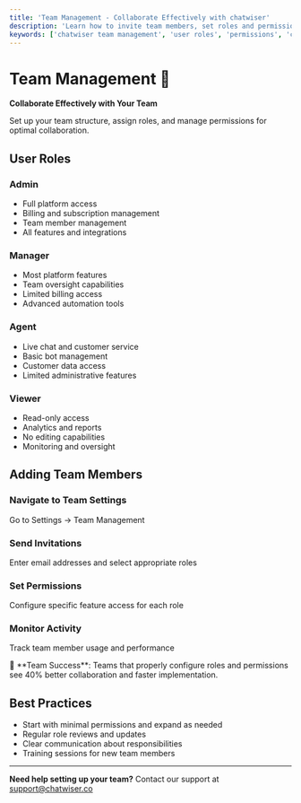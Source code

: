```yaml
---
title: 'Team Management - Collaborate Effectively with chatwiser'
description: 'Learn how to invite team members, set roles and permissions, manage access levels, and collaborate effectively in chatwiser.'
keywords: ['chatwiser team management', 'user roles', 'permissions', 'collaboration', 'team setup']
---
```



# Team Management 👥

**Collaborate Effectively with Your Team**

Set up your team structure, assign roles, and manage permissions for optimal collaboration.

## User Roles

### Admin
- Full platform access
- Billing and subscription management
- Team member management
- All features and integrations

### Manager
- Most platform features
- Team oversight capabilities
- Limited billing access
- Advanced automation tools

### Agent
- Live chat and customer service
- Basic bot management
- Customer data access
- Limited administrative features

### Viewer
- Read-only access
- Analytics and reports
- No editing capabilities
- Monitoring and oversight

## Adding Team Members


### Navigate to Team Settings
Go to Settings → Team Management

### Send Invitations
Enter email addresses and select appropriate roles

### Set Permissions
Configure specific feature access for each role

### Monitor Activity
Track team member usage and performance


<Tip>
🎯 **Team Success**: Teams that properly configure roles and permissions see 40% better collaboration and faster implementation.
</Tip>

## Best Practices

- Start with minimal permissions and expand as needed
- Regular role reviews and updates
- Clear communication about responsibilities
- Training sessions for new team members

---

**Need help setting up your team?** Contact our support at support@chatwiser.co
